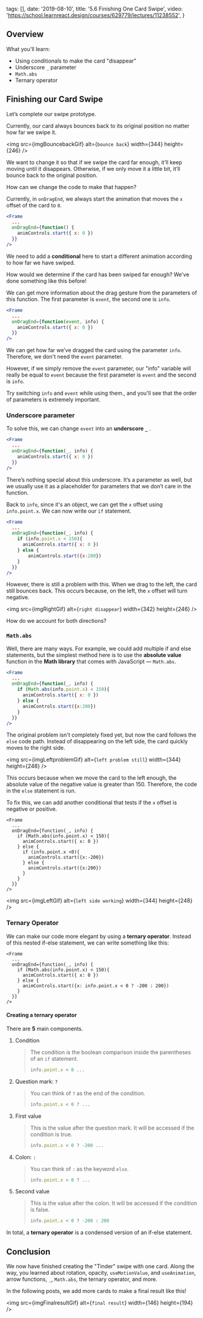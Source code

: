 
  tags: [],
  date: '2019-08-10',
  title: '5.6 Finishing One Card Swipe',
  video: 'https://school.learnreact.design/courses/629779/lectures/11238552',
}


## Overview

What you'll learn:

- Using conditionals to make the card "disappear"
- Underscore `_` parameter
- `Math.abs`
- Ternary operator

<CourseVideoLink to={props.pageContext.frontmatter.video} />

## Finishing our Card Swipe

Let’s complete our swipe prototype.

Currently, our card always bounces back to its original position no matter how far we swipe it.

<img src={imgBouncebackGif} alt={`bounce back`} width={344} height={246} />

We want to change it so that if we swipe the card far enough, it’ll keep moving until it disappears. Otherwise, if we only move it a little bit, it’ll bounce back to the original position.

How can we change the code to make that happen?

Currently, in `onDragEnd`, we always start the animation that moves the `x` offset of the card to `0`.

```jsx
<Frame
  ...
  onDragEnd={function() {
    animControls.start({ x: 0 })
  }}
/>
```

We need to add a **conditional** here to start a different animation according to how far we have swiped.

How would we determine if the card has been swiped far enough? We’ve done something like this before!

We can get more information about the drag gesture from the parameters of this function. The first parameter is `event`, the second one is `info`.

```jsx
<Frame
  ...
  onDragEnd={function(event, info) {
    animControls.start({ x: 0 })
  }}
/>
```

We can get how far we’ve dragged the card using the parameter `info`. Therefore, we don't need the `event` parameter.

However, if we simply remove the `event` parameter, our "info" variable will really be equal to `event` because the first parameter is `event` and the second is `info`.

Try switching `info` and `event` while using them., and you'll see that the order of parameters is extremely important.

### Underscore parameter

To solve this, we can change `event` into an **underscore** **`_`** .

```jsx
<Frame
  ...
  onDragEnd={function(_, info) {
    animControls.start({ x: 0 })
  }}
/>
```

There’s nothing special about this underscore. It’s a parameter as well, but we usually use it as a placeholder for parameters that we don’t care in the function.

Back to `info`, since it's an object, we can get the `x` offset using `info.point.x`. We can now write our `if` statement.

```jsx
<Frame
  ...
  onDragEnd={function(_, info) {
    if (info.point.x < 150){
      animControls.start({ x: 0 })
    } else {
        animControls.start({x:200})
    }
  }}
/>
```

However, there is still a problem with this. When we drag to the left, the card still bounces back. This occurs because, on the left, the `x` offset will turn negative.

<img src={imgRightGif} alt={`right disappear`} width={342} height={246} />

How do we account for both directions?

### `Math.abs`

Well, there are many ways. For example, we could add multiple if and else statements, but the simplest method here is to use the **absolute value** function in the **Math library** that comes with JavaScript — `Math.abs`.

```jsx
<Frame
  ...
  onDragEnd={function(_, info) {
    if (Math.abs(info.point.x) < 150){
      animControls.start({ x: 0 })
    } else {
      animControls.start({x:200})
    }
  }}
/>
```

The original problem isn't completely fixed yet, but now the card follows the `else` code path. Instead of disappearing on the left side, the card quickly moves to the right side.

<img
  src={imgLeftproblemGif}
  alt={`left problem still`}
  width={344}
  height={248}
/>

This occurs because when we move the card to the left enough, the absolute value of the negative value is greater than 150. Therefore, the code in the `else` statement is run.

To fix this, we can add another conditional that tests if the `x` offset is negative or positive.

```jsx{7-11}
<Frame
  ...
  onDragEnd={function(_, info) {
    if (Math.abs(info.point.x) < 150){
      animControls.start({ x: 0 })
    } else {
      if (info.point.x <0){
        animControls.start({x:-200})
      } else {
        animControls.start({x:200})
      }
    }
  }}
/>
```

<img src={imgLeftGif} alt={`left side working`} width={344} height={248} />

### Ternary Operator

We can make our code more elegant by using a **ternary operator**. Instead of this nested if-else statement, we can write something like this:

```jsx{7}
<Frame
  ...
  onDragEnd={function(_, info) {
    if (Math.abs(info.point.x) < 150){
      animControls.start({ x: 0 })
    } else {
      animControls.start({x: info.point.x < 0 ? -200 : 200})
    }
  }}
/>
```

#### Creating a ternary operator

There are **5** main components.

1. Condition

   > The condition is the boolean comparison inside the parentheses of an `if` statement.
   >
   > ```jsx
   > info.point.x < 0 ...
   > ```

2. Question mark: `?`

   > You can think of `?` as the end of the condition.
   >
   > ```jsx
   > info.point.x < 0 ? ...
   > ```

3. First value

   > This is the value after the question mark. It will be accessed if the condition is true.
   >
   > ```jsx
   > info.point.x < 0 ? -200 ...
   > ```

4. Colon: `:`

   > You can think of `:` as the keyword `else`.
   >
   > ```jsx
   > info.point.x < 0 ? ...
   > ```

5. Second value
   > This is the value after the colon. It will be accessed if the condition is false.
   >
   > ```jsx
   > info.point.x < 0 ? -200 : 200
   > ```

In total, a **ternary operator** is a condensed version of an if-else statement.

## Conclusion

We now have finished creating the "Tinder" swipe with one card. Along the way, you learned about rotation, opacity, `useMotionValue`, and `useAnimation`, arrow functions, `_`, `Math.abs`, the ternary operator, and more.

In the following posts, we add more cards to make a final result like this!

<img src={imgFinalresultGif} alt={`final result`} width={146} height={194} />
